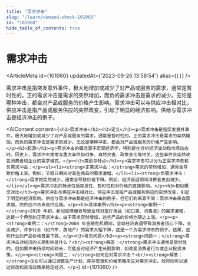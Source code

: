```yaml
---
title: "需求冲击"
slug: "/learn/demand-shock-101060"
id: "101060"
hide_table_of_contents: true
---
```



# 需求冲击

<ArticleMeta id={101060} updatedAt={'2023-09-26 13:58:54'} alias={`[]`} />
<div className='border-solid border-b border-t-0 my-4 border-[var(--ifm-color-gray-300)]' />

需求冲击是指突发意外事件，极大地增加或减少了对产品或服务的需求，通常是暂时性的。正的需求冲击是需求的突然增加，而负的需求冲击是需求的减少。无论是哪种冲击，都会对产品或服务的价格产生影响。需求冲击可以与供应冲击相对比，供应冲击是指产品或服务供应的突然改变，引起了明显的经济影响。供给与需求冲击是经济冲击的例子。

<AIContent content={`<h2>需求冲击</h2><h3>定义</h3><p>需求冲击是指突发意外事件，极大地增加或减少了对产品或服务的需求，通常是暂时性的。正的需求冲击是需求的突然增加，而负的需求冲击是需求的减少。无论是哪种冲击，都会对产品或服务的价格产生影响。</p><h3>起源</h3><p>需求冲击的概念源于宏观经济学，特别是在分析经济波动和市场动态时。历史上，需求冲击常常与重大事件如战争、自然灾害、政策变化等相关，这些事件会突然改变消费者和企业的需求模式。</p><h3>类别与特点</h3><p>需求冲击可以分为正需求冲击和负需求冲击：</p><ul><li><strong>正需求冲击：</strong>需求的突然增加，通常会导致价格上涨。例如，节假日期间对某些商品的需求激增。</li><li><strong>负需求冲击：</strong>需求的突然减少，通常会导致价格下降。例如，经济衰退期间消费者支出减少。</li></ul><p>需求冲击的特点包括突发性、暂时性和对价格的直接影响。</p><h3>相似概念对比</h3><p>需求冲击与供应冲击相对比。供应冲击是指产品或服务供应的突然改变，引起了明显的经济影响。供给与需求冲击都是经济冲击的例子，但它们的来源不同：需求冲击来自需求端，而供应冲击来自供应端。</p><h3>具体案例</h3><p><strong>案例一：</strong>2020 年初，新冠疫情爆发导致全球对医疗用品（如口罩、消毒液）的需求激增，这是一个典型的正需求冲击。由于需求突然增加，这些产品的价格也随之上涨。</p><p><strong>案例二：</strong>2008 年金融危机期间，全球经济衰退导致消费者信心下降，支出减少，许多行业（如汽车、房地产）的需求大幅下降，这是一个负需求冲击的例子。结果，这些行业的产品价格普遍下跌。</p><h3>常见问题</h3><p><strong>问题一：</strong>需求冲击对经济的长期影响是什么？<br/><strong>解答：</strong>需求冲击通常是暂时性的，但如果冲击持续时间较长，可能会对经济产生长期影响，如改变消费者行为或企业投资决策。</p><p><strong>问题二：</strong>如何应对需求冲击？<br/><strong>解答：</strong>企业可以通过调整生产计划、库存管理和价格策略来应对需求冲击。政府则可以通过财政和货币政策来稳定经济。</p>`} id={101060} />
